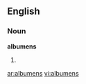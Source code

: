 ==English==

===Noun===
'''albumens''' {{p}}

# {{plural of|[[albumen#English|albumen]]}}

{{anagrams:en/abelmnsu}}
[[ar:albumens]]
[[vi:albumens]]